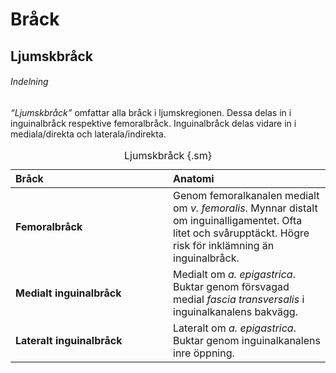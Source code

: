 # Bråck

## Ljumskbråck

###### Indelning

*"Ljumskbråck"* omfattar alla bråck i ljumskregionen. Dessa delas in i
inguinalbråck respektive femoralbråck. Inguinalbråck delas vidare in i
mediala/direkta och laterala/indirekta.

|**Bråck**|**Anatomi**|
|:---|:---|
|**Femoralbråck**|Genom femoralkanalen medialt om *v. femoralis*. Mynnar distalt om inguinalligamentet. Ofta litet och svårupptäckt. Högre risk för inklämning än inguinalbråck.|
|**Medialt inguinalbråck**|Medialt om *a. epigastrica*. Buktar genom försvagad medial *fascia transversalis* i inguinalkanalens bakvägg.|
|**Lateralt inguinalbråck**|Lateralt om *a. epigastrica*. Buktar genom inguinalkanalens inre öppning.|

: Ljumskbråck {.sm}


